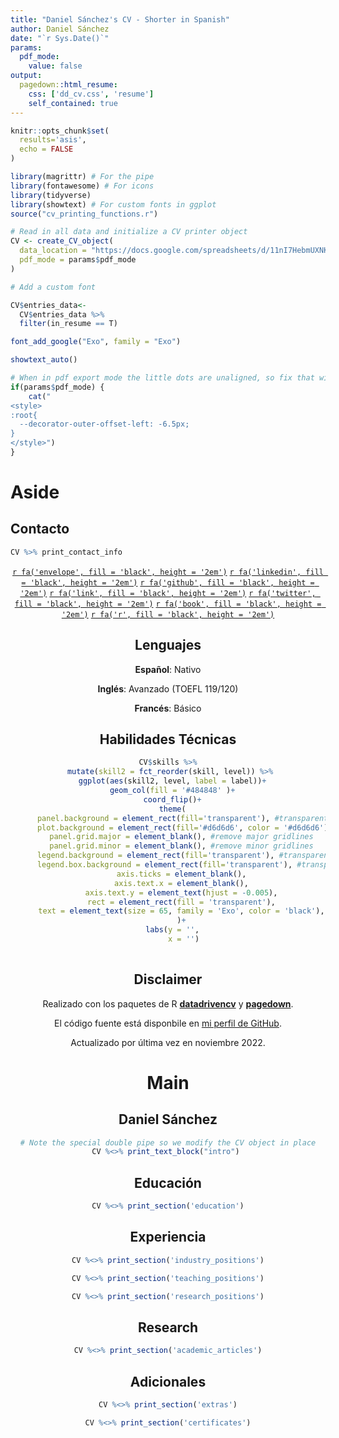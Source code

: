 ```yaml
---
title: "Daniel Sánchez's CV - Shorter in Spanish"
author: Daniel Sánchez
date: "`r Sys.Date()`"
params:
  pdf_mode:
    value: false
output:
  pagedown::html_resume:
    css: ['dd_cv.css', 'resume']
    self_contained: true
---
```

<meta charset="utf-8"> 

```r
knitr::opts_chunk$set(
  results='asis', 
  echo = FALSE
)

library(magrittr) # For the pipe
library(fontawesome) # For icons
library(tidyverse)
library(showtext) # For custom fonts in ggplot
source("cv_printing_functions.r")

# Read in all data and initialize a CV printer object
CV <- create_CV_object(
  data_location = "https://docs.google.com/spreadsheets/d/11nI7HebmUXNKZeJh9m4-weW_lFi9IOlAqY1M3brT5js/edit?usp=sharing", 
  pdf_mode = params$pdf_mode
)

# Add a custom font

CV$entries_data<-
  CV$entries_data %>% 
  filter(in_resume == T)

font_add_google("Exo", family = "Exo")

showtext_auto()

```


```r
# When in pdf export mode the little dots are unaligned, so fix that with some conditional CSS.
if(params$pdf_mode) {
    cat("
<style>
:root{
  --decorator-outer-offset-left: -6.5px;
}
</style>")
}
```

Aside
================================================================================

Contacto {#contact}
--------------------------------------------------------------------------------
```r
CV %>% print_contact_info
```

<center>

[`r fa('envelope', fill = 'black', height = '2em')`](mailto:dsanchezp998@gmail.com)
[`r fa('linkedin', fill = 'black', height = '2em')`](https://www.linkedin.com/in/dsanchezp18/)
[`r fa('github', fill = 'black', height = '2em')`](https://github.com/dsanchezp18)
[`r fa('link', fill = 'black', height = '2em')`](https://daniel-ec.netlify.app)
[`r fa('twitter', fill = 'black', height = '2em')`](https://twitter.com/daniel_ec18)
[`r fa('book', fill = 'black', height = '2em')`](https://scholar.google.com/citations?user=Xt2yEYgAAAAJ&hl=en)
[`r fa('r', fill = 'black', height = '2em')`](https://rpubs.com/dsanchezp998)

<center>

Lenguajes
--------------------------------------------------------------------------------

**Español**: Nativo

**Inglés**: Avanzado (TOEFL 119/120)

**Francés**: Básico

Habilidades Técnicas {#skills}
--------------------------------------------------------------------------------

```r
CV$skills %>%
  mutate(skill2 = fct_reorder(skill, level)) %>% 
  ggplot(aes(skill2, level, label = label))+
  geom_col(fill = '#484848' )+
  coord_flip()+
  theme(
      panel.background = element_rect(fill='transparent'), #transparent panel bg
      plot.background = element_rect(fill='#d6d6d6', color = '#d6d6d6'), #transparent plot bg
      panel.grid.major = element_blank(), #remove major gridlines
      panel.grid.minor = element_blank(), #remove minor gridlines
      legend.background = element_rect(fill='transparent'), #transparent legend bg
      legend.box.background = element_rect(fill='transparent'), #transparent legend panel
      axis.ticks = element_blank(),
      axis.text.x = element_blank(),
      axis.text.y = element_text(hjust = -0.005),
      rect = element_rect(fill = 'transparent'),
      text = element_text(size = 65, family = 'Exo', color = 'black'),
      )+
  labs(y = '',
       x = '')
  

```


Disclaimer {#disclaimer}
--------------------------------------------------------------------------------

Realizado con los paquetes de R [**datadrivencv**](https://github.com/nstrayer/datadrivencv) y [**pagedown**](https://github.com/rstudio/pagedown).

El código fuente está disponbile en [mi perfil de GitHub](https://github.com/dsanchezp18/automated-cv-dsp).

Actualizado por última vez en noviembre 2022.

Main
================================================================================

Daniel Sánchez {#title}
--------------------------------------------------------------------------------

```r
# Note the special double pipe so we modify the CV object in place
CV %<>% print_text_block("intro") 
```

Educación {data-icon=graduation-cap data-concise=true}
--------------------------------------------------------------------------------

```r
CV %<>% print_section('education')
```

Experiencia {data-icon=suitcase}
--------------------------------------------------------------------------------

```r
CV %<>% print_section('industry_positions')
```

```r
CV %<>% print_section('teaching_positions')
```

```r
CV %<>% print_section('research_positions')
```

Research {data-icon=book}
--------------------------------------------------------------------------------
```r
CV %<>% print_section('academic_articles')
```

Adicionales {data-icon=area-chart}
--------------------------------------------------------------------------------

```r
CV %<>% print_section('extras')
```

```r
CV %<>% print_section('certificates')
```

